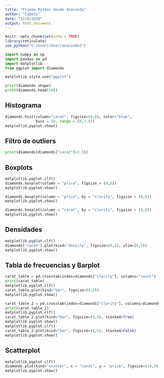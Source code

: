 ```yaml
---
title: "Prueba Python desde Anaconda"
author: "Cabeto"
date: "22/8/2020"
output: html_document
---
```


```r
knitr::opts_chunk$set(echo = TRUE)
library(reticulate)
use_python("C:/Users/User/anaconda3")
```


```python
import numpy as np
import pandas as pd
import matplotlib
from ggplot import diamonds

matplotlib.style.use("ggplot")

print(diamonds.shape)
print(diamonds.head(10))
```

## Histograma
```python
diamonds.hist(column="carat", figsize=(8,8), color="blue", 
              bins = 50, range = (0,3.5))
matplotlib.pyplot.show()
```

## Filtro de outliers
```python
print(diamonds[diamonds["carat"]>3.5])
```

## Boxplots
```python
matplotlib.pyplot.clf()
diamonds.boxplot(column = "price", figsize = (8,8))
matplotlib.pyplot.show()
```

```python
diamonds.boxplot(column = "price", by = "clarity", figsize = (8,8))
matplotlib.pyplot.show()
```

```python
diamonds.boxplot(column = "carat", by = "clarity", figsize = (8,8))
matplotlib.pyplot.show()
```

## Densidades
```python
matplotlib.pyplot.clf()
diamonds["carat"].plot(kind="density", figsize=(8,8), xlim=(0,5))
matplotlib.pyplot.show()
```

## Tabla de frecuencias y Barplot
```python
carat_table = pd.crosstab(index=diamonds["clarity"], columns="count")
print(carat_table)
matplotlib.pyplot.clf()
carat_table.plot(kind="bar", figsize=(8,8))
matplotlib.pyplot.show()
```

```python
carat_table_2 = pd.crosstab(index=diamonds["clarity"], columns=diamonds["color"])
print(carat_table_2)
matplotlib.pyplot.clf()
carat_table_2.plot(kind="bar", figsize=(8,8), stacked=True)
matplotlib.pyplot.show()
matplotlib.pyplot.clf()
carat_table_2.plot(kind="bar", figsize=(8,8), stacked=False)
matplotlib.pyplot.show()
```

## Scatterplot
```python
matplotlib.pyplot.clf()
diamonds.plot(kind="scatter", x = "carat", y = "price", figsize=(10,10), ylim=(0,20000), xlim = (0,6), alpha = 0.1)
matplotlib.pyplot.show()
```
